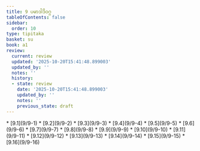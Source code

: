 ```yaml
---
title: 9 ပမာဒါဒိဝဂ္ဂ
tableOfContents: false
sidebar:
  order: 10
type: tipitaka
basket: su
book: a1
review:
  current: review
  updated: '2025-10-20T15:41:48.899003'
  updated_by: ''
  notes: ''
  history:
  - state: review
    date: '2025-10-20T15:41:48.899003'
    updated_by: ''
    notes: ''
    previous_state: draft
---
```



<DynamicBreadcrumb />


<ReviewStatus review={frontmatter.review} showDetails={true} />

<HypothesisAnnotation frontmatter={frontmatter} />



<TableOfContents book="a1" section="9">
* [9.1](9/9-1)
* [9.2](9/9-2)
* [9.3](9/9-3)
* [9.4](9/9-4)
* [9.5](9/9-5)
* [9.6](9/9-6)
* [9.7](9/9-7)
* [9.8](9/9-8)
* [9.9](9/9-9)
* [9.10](9/9-10)
* [9.11](9/9-11)
* [9.12](9/9-12)
* [9.13](9/9-13)
* [9.14](9/9-14)
* [9.15](9/9-15)
* [9.16](9/9-16)
</TableOfContents>